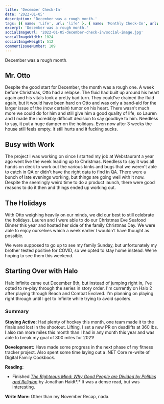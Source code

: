 ```yaml
---
title: 'December Check-In'
date: '2022-01-05'
description: 'December was a rough month.'
tags: [{ name: 'Life', url: 'life' }, { name: 'Monthly Check-In', url: 'monthly-check-in' }, { name: 'Pets', url: 'pets' }]
excerpt: 'December was a rough month.'
socialImageUrl: '2022-01-05-december-check-in/social-image.jpg'
socialImageWidth: 1024
socialImageHeight: 512
commentIssueNumber: 109
---
```


December was a rough month.

## Mr. Otto

Despite the good start for December, the month was a rough one. A week before Christmas, Otto had a relapse. The fluid had built up around his heart again and his vitals took a pretty bad turn. They could've drained the fluid again, but it would have been hard on Otto and was only a band-aid for the larger issue of the (now certain) tumor on his heart. There wasn't much more we could do for him and still give him a good quality of life, so Lauren and I made the incredibly difficult decision to say goodbye to him. Needless to say, it put a huge damper on the holidays. Even now after 3 weeks the house still feels empty. It still hurts and it fucking sucks.

<PostImage
    src="/images/posts/2022-01-05-december-check-in/otto.jpg"
    alt="Otto in the hallway smiling"
    width={1920}
    height={1280}
    centered
    shadowed={false}
/>

## Busy with Work

The project I was working on since I started my job at Webstaurant a year ago went live the week leading up to Christmas. Needless to say it was all hands on deck to work out the various kinks and bugs that we weren't able to catch in QA or didn't have the right data to find in QA. There were a bunch of late evenings working, but things are going well with it now. Despite the seemingly weird time to do a product launch, there were good reasons to do it then and things ended up working out.

## The Holidays

With Otto weighing heavily on our minds, we did our best to still celebrate the holidays. Lauren and I were able to do our Christmas Eve Seafood Dinner this year and hosted her side of the family Christmas Day. We were able to enjoy ourselves which a week earlier I wouldn't have thought as possible.

We were supposed to go up to see my family Sunday, but unfortunately my brother tested positive for COVID, so we opted to stay home instead. We're hoping to see them this weekend.

## Starting Over with Halo

Halo Infinite came out December 8th, but instead of jumping right in, I've opted to re-play through the series in story order. I'm currently on Halo 2 after playing through Reach and Combat Evolved. I'm planning on playing right through until I get to Infinite while trying to avoid spoilers.

### Summary

**Staying Active:** Had plenty of hockey this month, one team made it to the finals and lost in the shootout. Lifting, I set a new PR on deadlifts at 360 lbs. I also ran more miles this month than I had in any month this year and was able to break my goal of 300 miles for 2021!

**Development:** Have made some progress in the next phase of my fitness tracker project. Also spent some time laying out a .NET Core re-write of Digital Family Cookbook.

**Reading:**

-   Finished _[The Righteous Mind: Why Good People are Divided by Politics and Religion](https://bookshop.org/books/the-righteous-mind-why-good-people-are-divided-by-politics-and-religion-9798200560639/9780307455772)_ by Jonathan Haidt*.* It was a dense read, but was interesting.

**Write More:** Other than my November Recap, nada.
